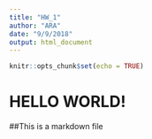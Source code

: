```yaml
---
title: "HW_1"
author: "ARA"
date: "9/9/2018"
output: html_document
---
```


```r
knitr::opts_chunk$set(echo = TRUE)
```

# HELLO WORLD!
##This is a markdown file
```bash

```

